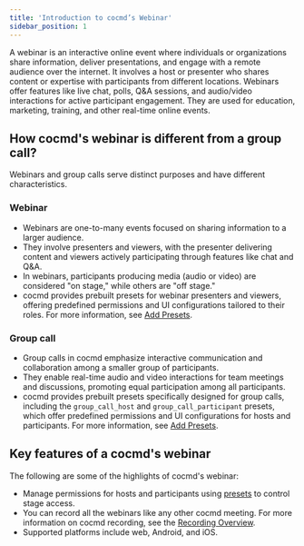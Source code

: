 ```yaml
---
title: 'Introduction to cocmd’s Webinar'
sidebar_position: 1
---
```


A webinar is an interactive online event where individuals or organizations share information, deliver presentations, and engage with a remote audience over the internet. It involves a host or presenter who shares content or expertise with participants from different locations. Webinars offer features like live chat, polls, Q&A sessions, and audio/video interactions for active participant engagement. They are used for education, marketing, training, and other real-time online events.

## How cocmd's webinar is different from a group call?

Webinars and group calls serve distinct purposes and have different characteristics.

### Webinar

- Webinars are one-to-many events focused on sharing information to a larger audience.
- They involve presenters and viewers, with the presenter delivering content and viewers actively participating through features like chat and Q&A.
- In webinars, participants producing media (audio or video) are considered "on stage," while others are "off stage."
- cocmd provides prebuilt presets for webinar presenters and viewers, offering predefined permissions and UI configurations tailored to their roles. For more information, see [Add Presets](/guides/capabilities/presets).

### Group call

- Group calls in cocmd emphasize interactive communication and collaboration among a smaller group of participants.
- They enable real-time audio and video interactions for team meetings and discussions, promoting equal participation among all participants.
- cocmd provides prebuilt presets specifically designed for group calls, including the `group_call_host` and `group_call_participant` presets, which offer predefined permissions and UI configurations for hosts and participants. For more information, see [Add Presets](/guides/capabilities/presets).

## Key features of a cocmd's webinar

The following are some of the highlights of cocmd's webinar:

- Manage permissions for hosts and participants using [presets](/guides/capabilities/presets) to control stage access.
- You can record all the webinars like any other cocmd meeting. For more information on cocmd recording, see the [Recording Overview](/guides/capabilities/recording/recording-overview).
- Supported platforms include web, Android, and iOS.
